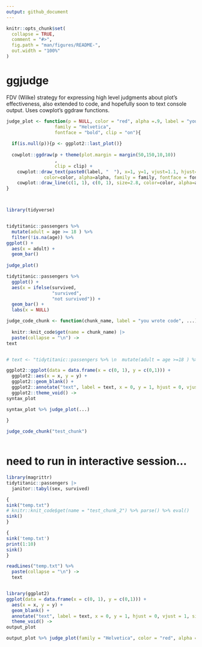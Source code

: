 ```yaml
---
output: github_document
---
```


<!-- README.md is generated from README.Rmd. Please edit that file -->

```r
knitr::opts_chunk$set(
  collapse = TRUE,
  comment = "#>",
  fig.path = "man/figures/README-",
  out.width = "100%"
)
```

# ggjudge

FDV (Wilke) strategy for expressing high level judgments about plot's effectiveness, also extended to code, and hopefully soon to text console output. Uses cowplot's ggdraw functions.

<!-- badges: start -->
<!-- badges: end -->



```r

judge_plot <- function(p = NULL, color = "red", alpha =.9, label = "you made\na plot", 
                  family = "Helvetica",
                  fontface = "bold", clip = "on"){
  
  if(is.null(p)){p <- ggplot2::last_plot()}
  
  cowplot::ggdraw(p + theme(plot.margin = margin(50,150,10,10))
                  ,
                  clip = clip) +
    cowplot::draw_text(paste0(label, "  "), x=1, y=1, vjust=1.1, hjust=1.1, size=35, angle = 0,
              color=color, alpha=alpha, family = family, fontface = fontface) +
    cowplot::draw_line(c(1, 1), c(0, 1), size=2.8, color=color, alpha=alpha)
}



library(tidyverse)


tidytitanic::passengers %>% 
  mutate(adult = age >= 18 ) %>% 
  filter(!is.na(age)) %>% 
ggplot() + 
  aes(x = adult) + 
  geom_bar()
  
judge_plot()

```







```r
tidytitanic::passengers %>% 
  ggplot() + 
  aes(x = ifelse(survived, 
                 "survived",
                 "not survived")) + 
  geom_bar() + 
  labs(x = NULL)
```



```r

judge_code_chunk <- function(chunk_name, label = "you wrote code", ...){
  
  knitr::knit_code$get(name = chunk_name) |>  
  paste(collapse = "\n") ->
text


# text <- "tidytitanic::passengers %>% \n  mutate(adult = age >=18 ) %>% \n  filter(!is.na(age)) %>% \nggplot() + \n  aes(x = adult) + \n  geom_bar()"

ggplot2::ggplot(data = data.frame(x = c(0, 1), y = c(0,1))) +
  ggplot2::aes(x = x, y = y) +
  ggplot2::geom_blank() +
  ggplot2::annotate("text", label = text, x = 0, y = 1, hjust = 0, vjust = 1, size = 5, family = "Courier") + 
  ggplot2::theme_void() ->
syntax_plot

syntax_plot %>% judge_plot(...)
  
}

judge_code_chunk("test_chunk")
  
```


# need to run in interactive session...

```r
library(magrittr)
tidytitanic::passengers |> 
  janitor::tabyl(sex, survived)
```


```r
{
sink("temp.txt")
# knitr::knit_code$get(name = "test_chunk_2") %>% parse() %>% eval()
sink()
}

{
sink('temp.txt')
print(1:10)
sink()
}
```

```r
readLines("temp.txt") %>% 
  paste(collapse = "\n") ->
  text


library(ggplot2)
ggplot(data = data.frame(x = c(0, 1), y = c(0,1))) +
  aes(x = x, y = y) +
  geom_blank() +
  annotate("text", label = text, x = 0, y = 1, hjust = 0, vjust = 1, size = 5, family = "Courier") + 
  theme_void() ->
output_plot

output_plot %>% judge_plot(family = "Helvetica", color = "red", alpha = .9, label = "awkward", fontface = "bold")
```

